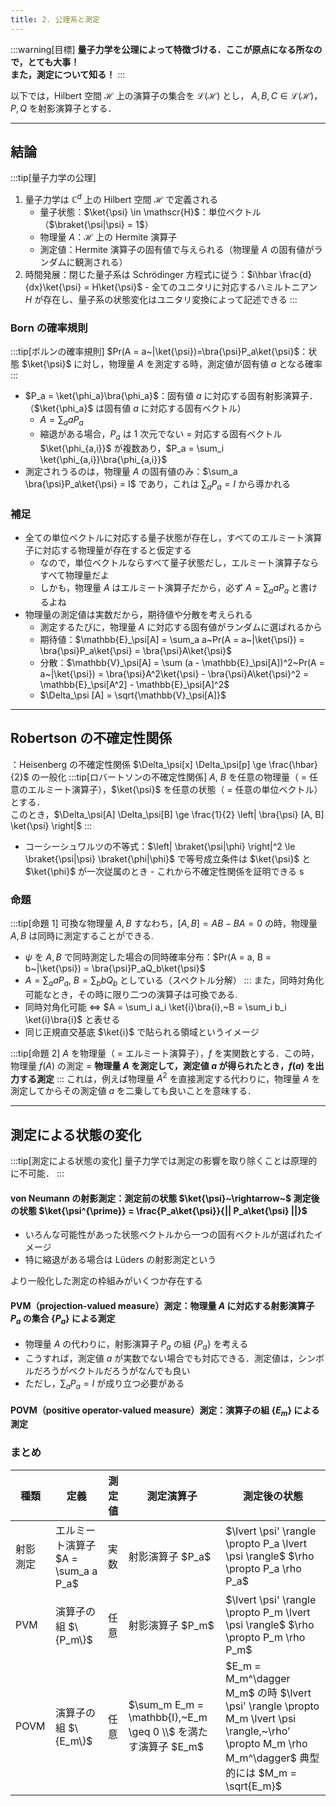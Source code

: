```yaml
---
title: 2. 公理系と測定
---
```


:::warning[目標]
**量子力学を公理によって特徴づける．ここが原点になる所なので，とても大事！**  
**また，測定について知る！**
:::

以下では，Hilbert 空間 $\mathscr{H}$ 上の演算子の集合を $\mathscr{L}(\mathscr{H})$ とし，
$A,B,C \in \mathscr{L}(\mathscr{H})$，$P,Q$ を射影演算子とする．

---

## 結論

:::tip[量子力学の公理]

1. 量子力学は $\mathbb{C}^d$ 上の Hilbert 空間 $\mathscr{H}$ で定義される
    - 量子状態：$\ket{\psi} \in \mathscr{H}$：単位ベクトル（$\braket{\psi|\psi} = 1$）
    - 物理量 $A$：$\mathscr{H}$ 上の Hermite 演算子
    - 測定値：Hermite 演算子の固有値で与えられる（物理量 $A$ の固有値がランダムに観測される）
2. 時間発展：閉じた量子系は Schrödinger 方程式に従う：$i\hbar \frac{d}{dx}\ket{\psi} = H\ket{\psi}$ - 全てのユニタリに対応するハミルトニアン $H$ が存在し、量子系の状態変化はユニタリ変換によって記述できる
   :::

### Born の確率規則

:::tip[ボルンの確率規則]
$Pr(A = a~|\ket{\psi})=\bra{\psi}P_a\ket{\psi}$：状態 $\ket{\psi}$ に対し，物理量 $A$ を測定する時，測定値が固有値 $a$ となる確率
:::

-   $P_a = \ket{\phi_a}\bra{\phi_a}$：固有値 $a$ に対応する固有射影演算子．（$\ket{\phi_a}$ は固有値 $a$ に対応する固有ベクトル）
    -   $A = \sum_a aP_a$
    -   縮退がある場合，$P_a$ は 1 次元でない = 対応する固有ベクトル $\ket{\phi_{a,i}}$ が複数あり，$P_a = \sum_i \ket{\phi_{a,i}}\bra{\phi_{a,i}}$
-   測定されうるのは，物理量 $A$ の固有値のみ：$\sum_a \bra{\psi}P_a\ket{\psi} = I$ であり，これは $\sum_a P_a = I$ から導かれる

### 補足

-   全ての単位ベクトルに対応する量子状態が存在し，すべてのエルミート演算子に対応する物理量が存在すると仮定する
    -   なので，単位ベクトルならすべて量子状態だし，エルミート演算子ならすべて物理量だよ
    -   しかも，物理量 $A$ はエルミート演算子だから，必ず $A = \sum_a aP_a$ と書けるよね
-   物理量の測定値は実数だから，期待値や分散を考えられる
    -   測定するたびに，物理量 $A$ に対応する固有値がランダムに選ばれるから
    -   期待値：$\mathbb{E}_\psi[A] = \sum_a a~Pr(A = a~|\ket{\psi}) = \bra{\psi}P_a\ket{\psi} = \bra{\psi}A\ket{\psi}$
    -   分散：$\mathbb{V}_\psi[A] = \sum (a - \mathbb{E}_\psi[A])^2~Pr(A = a~|\ket{\psi}) = \bra{\psi}A^2\ket{\psi} - \bra{\psi}A\ket{\psi}^2
     = \mathbb{E}_\psi[A^2] - \mathbb{E}_\psi[A]^2$
    -   $\Delta_\psi [A] = \sqrt{\mathbb{V}_\psi[A]}$

---

## Robertson の不確定性関係

：Heisenberg の不確定性関係 $\Delta_\psi[x] \Delta_\psi[p] \ge \frac{\hbar}{2}$ の一般化
:::tip[ロバートソンの不確定性関係]
$A,~B$ を任意の物理量（ = 任意のエルミート演算子），$\ket{\psi}$ を任意の状態（ = 任意の単位ベクトル）とする．  
このとき，$\Delta_\psi[A] \Delta_\psi[B] \ge \frac{1}{2} \left| \bra{\psi} [A, B] \ket{\psi} \right|$
:::

-   コーシーシュワルツの不等式：$\left| \braket{\psi|\phi} \right|^2 \le \braket{\psi|\psi} \braket{\phi|\phi}$
    で等号成立条件は $\ket{\psi}$ と $\ket{\phi}$ が一次従属のとき - これから不確定性関係を証明できる s

### 命題

:::tip[命題 1]
可換な物理量 $A,B$ すなわち，$[A,B]=AB-BA=0$ の時，物理量 $A,B$ は同時に測定することができる.

-   $\psi$ を $A,B$ で同時測定した場合の同時確率分布：$Pr(A = a, B = b~|\ket{\psi}) = \bra{\psi}P_aQ_b\ket{\psi}$
-   $A = \sum_a aP_a,~B = \sum_b bQ_b$ としている（スペクトル分解）
:::
また，同時対角化可能なとき，その時に限り二つの演算子は可換である.
- 同時対角化可能 $\Leftrightarrow$ $A = \sum_i a_i \ket{i}\bra{i},~B = \sum_i b_i \ket{i}\bra{i}$ と表せる
- 同じ正規直交基底 $\ket{i}$ で貼られる領域というイメージ

:::tip[命題 2]
$A$ を物理量（ = エルミート演算子），$f$ を実関数とする．この時，  
物理量 $f(A)$ の測定 = **物理量 $A$ を測定して，測定値 $a$ が得られたとき，$f(a)$ を出力する測定**
:::
これは，例えば物理量 $A^2$ を直接測定する代わりに，物理量 $A$ を測定してからその測定値 $a$ を二乗しても良いことを意味する．

---

## 測定による状態の変化

:::tip[測定による状態の変化]
量子力学では測定の影響を取り除くことは原理的に不可能．
:::

#### von Neumann の射影測定：測定前の状態 $\ket{\psi}~\rightarrow~$ 測定後の状態 $\ket{\psi^{\prime}} = \frac{P_a\ket{\psi}}{|| P_a\ket{\psi} ||}$

-   いろんな可能性があった状態ベクトルから一つの固有ベクトルが選ばれたイメージ
-   特に縮退がある場合は Lüders の射影測定という

より一般化した測定の枠組みがいくつか存在する

#### PVM（projection-valued measure）測定：物理量 $A$ に対応する射影演算子 $P_a$ の集合 $\{P_a\}$ による測定

-   物理量 $A$ の代わりに，射影演算子 $P_a$ の組 $\{P_a\}$ を考える
-   こうすれば，測定値 $a$ が実数でない場合でも対応できる．測定値は，シンボルだろうがベクトルだろうがなんでも良い
-   ただし，$\sum_a P_a = I$ が成り立つ必要がある

#### POVM（positive operator-valued measure）測定：演算子の組 $\{E_m\}$ による測定

### まとめ

<table>
  <thead>
    <tr>
      <th>種類</th>
      <th>定義</th>
      <th>測定値</th>
      <th>測定演算子</th>
      <th>測定後の状態</th>
    </tr>
  </thead>
  <tbody>
    <tr>
      <td>射影測定</td>
      <td>エルミート演算子 $A = \sum_a a P_a$</td>
      <td>実数</td>
      <td>射影演算子 $P_a$</td>
      <td>
        $\lvert \psi' \rangle \propto P_a \lvert \psi \rangle$  
        $\rho \propto P_a \rho P_a$
      </td>
    </tr>
    <tr>
      <td>PVM</td>
      <td>演算子の組 $\{P_m\}$</td>
      <td>任意</td>
      <td>射影演算子 $P_m$</td>
      <td>
        $\lvert \psi' \rangle \propto P_m \lvert \psi \rangle$  
        $\rho \propto P_m \rho P_m$
      </td>
    </tr>
    <tr>
      <td>POVM</td>
      <td>演算子の組 $\{E_m\}$</td>
      <td>任意</td>
      <td>$\sum_m E_m = \mathbb{I},~E_m \geq 0 \\$ を満たす演算子 $E_m$</td>
      <td>
        $E_m = M_m^\dagger M_m$ の時  
        $\lvert \psi' \rangle \propto M_m \lvert \psi \rangle,~\rho' \propto M_m \rho M_m^\dagger$  
        典型的には $M_m = \sqrt{E_m}$
      </td>
    </tr>
  </tbody>
</table>
